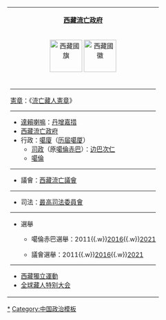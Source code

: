 {| class="infobox" style="text-align: left; font-size:90%; width:235px"
|style="text-align: center; font-size:95%;"|'''[[西藏流亡政府]]'''
|-
|style="text-align: center; font-size:95%;"|[[File:Flag of Tibet.svg|75px|西藏國旗]] [[File:Emblem of Tibet.svg|75px|西藏國徽]]<br>
|-
|style="text align: left; font-size:90%;"|
----
[[憲章]]：《[[流亡藏人憲章]]》
----
*[[達賴喇嘛]]：[[丹增嘉措]]
*[[西藏流亡政府]] 
*行政：[[噶廈]]（[[西藏流亡政府历届噶厦列表|历届噶厦]]）
**[[西藏司政|司政]]（原[[噶倫赤巴]]）：[[边巴次仁]]
**[[噶倫]]
----
*議會：[[西藏流亡議會]]
----
*司法：[[最高司法委員會]]
----
*選舉
**{{nowrap begin}}噶倫赤巴選舉：2011{{.w}}[[2016年西藏司政选举|2016]]{{.w}}[[2021年西藏司政选举|2021]]{{nowrap end}}
**{{nowrap begin}}議會選舉：2011{{.w}}[[2016年西藏人民议会选举|2016]]{{.w}}[[2021年西藏人民议会选举|2021]]{{nowrap end}}
----
*[[西藏獨立運動]]
*[[全球藏人特别大会]]
|}<noinclude>[[Category:西藏流亡政府|*]][[Category:中国政治模板]]
</noinclude>